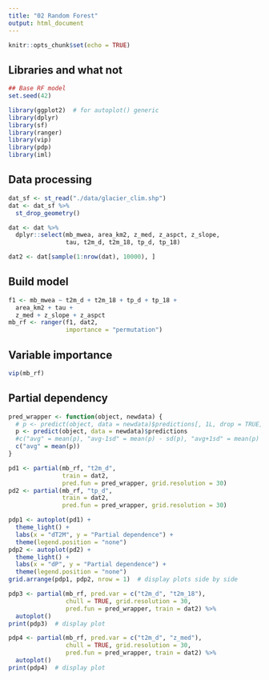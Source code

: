 ```yaml
---
title: "02 Random Forest"
output: html_document
---
```


```r
knitr::opts_chunk$set(echo = TRUE)
```

## Libraries and what not

```r
## Base RF model
set.seed(42)

library(ggplot2)  # for autoplot() generic
library(dplyr)
library(sf)
library(ranger)
library(vip)
library(pdp)
library(iml)
```

## Data processing

```r
dat_sf <- st_read("./data/glacier_clim.shp")
dat <- dat_sf %>%
  st_drop_geometry()

dat <- dat %>% 
  dplyr::select(mb_mwea, area_km2, z_med, z_aspct, z_slope,
                tau, t2m_d, t2m_18, tp_d, tp_18)

dat2 <- dat[sample(1:nrow(dat), 10000), ]
```

## Build model

```r
f1 <- mb_mwea ~ t2m_d + t2m_18 + tp_d + tp_18 + 
  area_km2 + tau +
  z_med + z_slope + z_aspct
mb_rf <- ranger(f1, dat2, 
                importance = "permutation")
```

## Variable importance

```r
vip(mb_rf)
```

## Partial dependency

```r
pred_wrapper <- function(object, newdata) {
  # p <- predict(object, data = newdata)$predictions[, 1L, drop = TRUE]
  p <- predict(object, data = newdata)$predictions
  #c("avg" = mean(p), "avg-1sd" = mean(p) - sd(p), "avg+1sd" = mean(p) + sd(p))
  c("avg" = mean(p))
}

pd1 <- partial(mb_rf, "t2m_d", 
               train = dat2, 
               pred.fun = pred_wrapper, grid.resolution = 30)
pd2 <- partial(mb_rf, "tp_d", 
               train = dat2, 
               pred.fun = pred_wrapper, grid.resolution = 30)

pdp1 <- autoplot(pd1) + 
  theme_light() +
  labs(x = "dT2M", y = "Partial dependence") +
  theme(legend.position = "none")
pdp2 <- autoplot(pd2) + 
  theme_light() +
  labs(x = "dP", y = "Partial dependence") +
  theme(legend.position = "none")
grid.arrange(pdp1, pdp2, nrow = 1)  # display plots side by side
```

```r
pdp3 <- partial(mb_rf, pred.var = c("t2m_d", "t2m_18"),
                chull = TRUE, grid.resolution = 30,
                pred.fun = pred_wrapper, train = dat2) %>%
  autoplot()
print(pdp3)  # display plot
```

```r
pdp4 <- partial(mb_rf, pred.var = c("t2m_d", "z_med"),
                chull = TRUE, grid.resolution = 30,
                pred.fun = pred_wrapper, train = dat2) %>%
  autoplot()
print(pdp4)  # display plot
```
